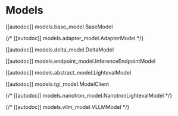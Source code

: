 # Models

[[autodoc]] models.base_model.BaseModel

{/* [[autodoc]] models.adapter_model.AdapterModel */}

[[autodoc]] models.delta_model.DeltaModel

[[autodoc]] models.endpoint_model.InferenceEndpointModel

[[autodoc]] models.abstract_model.LightevalModel

[[autodoc]] models.tgi_model.ModelClient

{/* [[autodoc]] models.nanotron_model.NanotronLightevalModel */}

{/* [[autodoc]] models.vllm_model.VLLMModel */}
